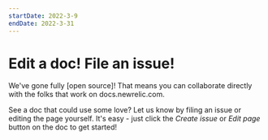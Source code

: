 ```yaml
---
startDate: 2022-3-9
endDate: 2022-3-31
---
```


# Edit a doc! File an issue!

We've gone fully [open source]! That means you can collaborate directly with the folks that work on docs.newrelic.com. 

See a doc that could use some love? Let us know by filing an issue or editing the page yourself. It's easy - just click the *Create issue* or *Edit page* button on the doc to get started!
